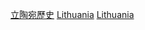 {{Commons category|History of Lithuania by period}}
{{Portal|立陶宛|歷史}}
{{容器分類}}

[[Category:立陶宛歷史|]]
[[Category:各國各時期歷史|Lithuania]]
[[Category:依時期劃分的歐洲歷史|Lithuania]]